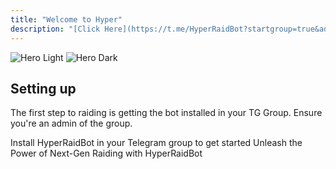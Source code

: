 ```yaml
---
title: "Welcome to Hyper"
description: "[Click Here](https://t.me/HyperRaidBot?startgroup=true&admin) to add @HyperRaidBot to your TG Group"
---
```


<img
  className="block dark:hidden"
  src="/images/hero-light.png"
  alt="Hero Light"
/>
<img
  className="hidden dark:block"
  src="/images/hero-dark.png"
  alt="Hero Dark"
/>

## Setting up

The first step to raiding is getting the bot installed in your TG Group. Ensure you're an admin of the group.

<CardGroup cols={2}>
  <Card
    title="Installation"
    icon="download"
    href="/installation"
  >
    Install HyperRaidBot in your Telegram group to get started
  </Card>
  <Card
    title="Features"
    icon="star"
    href="/introduction"
  >
    Unleash the Power of Next-Gen Raiding with HyperRaidBot
  </Card>
</CardGroup>
